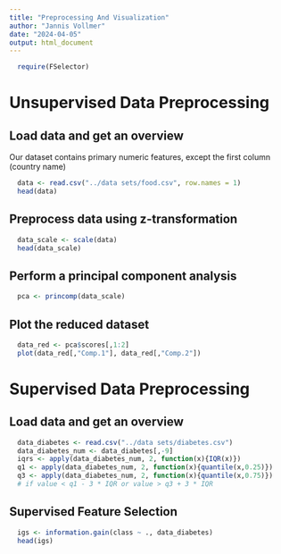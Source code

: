 ```yaml
---
title: "Preprocessing And Visualization"
author: "Jannis Vollmer"
date: "2024-04-05"
output: html_document
---
```


```r
  require(FSelector)
```

# Unsupervised Data Preprocessing

## Load data and get an overview
Our dataset contains primary numeric features, except the first column (country name)

```r
  data <- read.csv("../data sets/food.csv", row.names = 1)
  head(data)
```

## Preprocess data using z-transformation 
```r
  data_scale <- scale(data)
  head(data_scale)
```

## Perform a principal component analysis
```r
  pca <- princomp(data_scale)
```

## Plot the reduced dataset
```r
  data_red <- pca$scores[,1:2]
  plot(data_red[,"Comp.1"], data_red[,"Comp.2"])
```

# Supervised Data Preprocessing
## Load data and get an overview

```r
  data_diabetes <- read.csv("../data sets/diabetes.csv")
  data_diabetes_num <- data_diabetes[,-9]
  iqrs <- apply(data_diabetes_num, 2, function(x){IQR(x)})
  q1 <- apply(data_diabetes_num, 2, function(x){quantile(x,0.25)})
  q3 <- apply(data_diabetes_num, 2, function(x){quantile(x,0.75)})
  # if value < q1 - 3 * IQR or value > q3 + 3 * IQR
```

## Supervised Feature Selection
```r
  igs <- information.gain(class ~ ., data_diabetes)
  head(igs)
```
